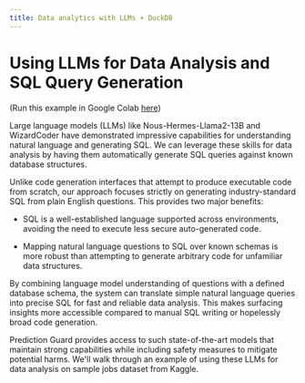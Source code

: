 ```yaml
---
title: Data analytics with LLMs + DuckDB
---
```


# Using LLMs for Data Analysis and SQL Query Generation

(Run this example in Google Colab [here](https://colab.research.google.com/drive/15nOCaau9tXpov3MHg3fnuWWyfavxdaSA?usp=sharing))

Large language models (LLMs) like Nous-Hermes-Llama2-13B and WizardCoder have demonstrated impressive capabilities for understanding natural language and generating SQL. We can leverage these skills for data analysis by having them automatically generate SQL queries against known database structures.

Unlike code generation interfaces that attempt to produce executable code from scratch, our approach focuses strictly on generating industry-standard SQL from plain English questions. This provides two major benefits:

- SQL is a well-established language supported across environments, avoiding the need to execute less secure auto-generated code. 

- Mapping natural language questions to SQL over known schemas is more robust than attempting to generate arbitrary code for unfamiliar data structures.  

By combining language model understanding of questions with a defined database schema, the system can translate simple natural language queries into precise SQL for fast and reliable data analysis. This makes surfacing insights more accessible compared to manual SQL writing or hopelessly broad code generation.

Prediction Guard provides access to such state-of-the-art models that maintain strong capabilities while including safety measures to mitigate potential harms. We'll walk through an example of using these LLMs for data analysis on sample jobs dataset from Kaggle. 
